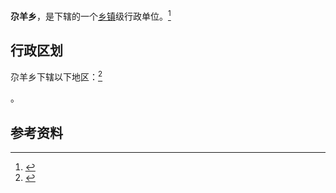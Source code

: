 {{中国乡级行政区|63/27/25/206/000}}

'''尕羊乡'''，是{{PRC admin/fullname|63/27/25/206/000|3}}下辖的一个[[乡镇|乡镇]]级行政单位。<ref>{{PRC admin/ref sgc|{{PRC admin/parent|63/27/25/206/000}}}}</ref>

== 行政区划 ==

尕羊乡下辖以下地区：<ref>{{PRC admin/ref sgc|63/27/25/206/000}}</ref>

{{PRC admin/children|63/27/25/206/000}}。

== 参考资料 ==

{{reflist}}

{{行政区划小作品}}
{{PRC admin/navcat|63/27/25/206/000}}